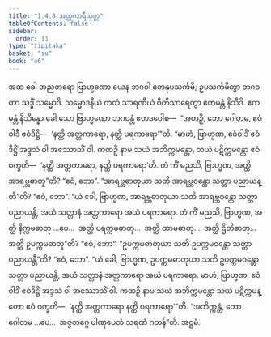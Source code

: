 ```yaml
---
title: "1.4.8 အတ္တကာရီသုတ္တ"
tableOfContents: false
sidebar:
  order: 11
type: "tipitaka"
basket: "su"
book: "a6"
---
```



<DynamicBreadcrumb />

<Division number="38" book="a6">

<Paragraph number="252" book="a6">
အထ ခေါ အညတရော ဗြာဟ္မဏော ယေန ဘဂဝါ တေနုပသင်္ကမိ; ဥပသင်္ကမိတွာ ဘဂဝတာ သဒ္ဓိံ သမ္မောဒိ. သမ္မောဒနီယံ ကထံ သာရဏီယံ ဝီတိသာရေတွာ ဧကမန္တံ နိသီဒိ. ဧကမန္တံ နိသိန္နော ခေါ သော ဗြာဟ္မဏော ဘဂဝန္တံ ဧတဒဝေါစ—  “အဟဉှိ, ဘော ဂေါတမ, ဧဝံဝါဒီ ဧဝံဒိဋ္ဌိ—  ‘နတ္ထိ အတ္တကာရော, နတ္ထိ ပရကာရော’”တိ. “မာဟံ, ဗြာဟ္မဏ, ဧဝံဝါဒိံ ဧဝံဒိဋ္ဌိံ အဒ္ဒသံ ဝါ အဿောသိံ ဝါ. ကထဉှိ နာမ သယံ အဘိက္ကမန္တော, သယံ ပဋိက္ကမန္တော ဧဝံ ဝက္ခတိ—  ‘နတ္ထိ အတ္တကာရော, နတ္ထိ ပရကာရော’တိ.
</Paragraph>

<Paragraph number="253" book="a6">
တံ ကိံ မညသိ, ဗြာဟ္မဏ, အတ္ထိ အာရဗ္ဘဓာတူ”တိ? “ဧဝံ, ဘော”. “အာရဗ္ဘဓာတုယာ သတိ အာရဗ္ဘဝန္တော သတ္တာ ပညာယန္တီ”တိ? “ဧဝံ, ဘော”. “ယံ ခေါ, ဗြာဟ္မဏ, အာရဗ္ဘဓာတုယာ သတိ အာရဗ္ဘဝန္တော သတ္တာ ပညာယန္တိ, အယံ သတ္တာနံ အတ္တကာရော အယံ ပရကာရော.
</Paragraph>

<Paragraph number="254" book="a6">
တံ ကိံ မညသိ, ဗြာဟ္မဏ, အတ္ထိ နိက္ကမဓာတု …ပေ…  အတ္ထိ ပရက္ကမဓာတု…  အတ္ထိ ထာမဓာတု…  အတ္ထိ ဌိတိဓာတု…  အတ္ထိ ဥပက္ကမဓာတူ”တိ? “ဧဝံ, ဘော”. “ဥပက္ကမဓာတုယာ သတိ ဥပက္ကမဝန္တော သတ္တာ ပညာယန္တီ”တိ? “ဧဝံ, ဘော”. “ယံ ခေါ, ဗြာဟ္မဏ, ဥပက္ကမဓာတုယာ သတိ ဥပက္ကမဝန္တော သတ္တာ ပညာယန္တိ, အယံ သတ္တာနံ အတ္တကာရော အယံ ပရကာရော.
</Paragraph>

<Paragraph number="255" book="a6">
မာဟံ, ဗြာဟ္မဏ, ဧဝံဝါဒိံ ဧဝံဒိဋ္ဌိံ အဒ္ဒသံ ဝါ အဿောသိံ ဝါ. ကထဉှိ နာမ သယံ အဘိက္ကမန္တော သယံ ပဋိက္ကမန္တော ဧဝံ ဝက္ခတိ—  ‘နတ္ထိ အတ္တကာရော နတ္ထိ ပရကာရော’”တိ.
</Paragraph>

<Paragraph number="256" book="a6">
“အဘိက္ကန္တံ, ဘော ဂေါတမ …ပေ…  အဇ္ဇတဂ္ဂေ ပါဏုပေတံ သရဏံ ဂတန်”တိ.

</Paragraph>
</Division>

<Paragraph number="257" type="center" book="a6">
အဋ္ဌမံ.
</Paragraph>